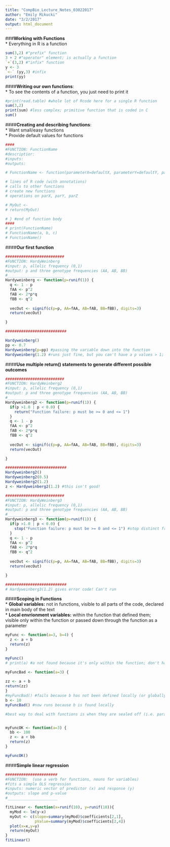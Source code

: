 ```yaml
---
title: "CompBio_Lecture_Notes_03022017"
author: "Emily Mikucki"
date: "3/2/2017"
output: html_document
---
```

###**Working with Functions**   
* Everything in R is a function   
```r
sum(3,2) #"prefix" function
3 + 2 #"operator" element; is actually a function
`+`(3,2) #"infix" function
y <- 3
`<-` (yy,3) #infix
print(yy)
```
####**Writing our own functions**:   
* To see the contents of a function, you just need to print it   
```r
#print(read.table) #whole lot of Rcode here for a single R function 
sum(3,2)
print(sum) #less complex; primitive function that is coded in C
sum()

```

####**Creating and describing functions**:   
* Want small/easy functions    
* Provide default values for functions   
```r
####
#FUNCTION: FunctionName
#descriptior:
#inputs:
#outputs:

# FunctionName <- function(parameterX=defaultX, parameterY=defaultY, parameterZ=defaultZ) {

# lines of R code (with annotations)
# calls to other functions 
# create new functions 
# operations on parX, parY, parZ

# MyOut <-
# return(MyOut)

# } #end of function body
####
# print(FunctionName)
# FunctionName(a, b, c)
# FunctionName()
```
####**Our first function** 
```r
##########################
#FUNCTION: HardyWeinberg
#input: p, allelic frequency (0,1)
#output: p and three genotype frequencies (AA, AB, BB)
#_________________________
Hardyweinberg <- function(p=runif(1)) {
  q <- 1 - p
  fAA <- p^2
  fAB <- 2*p*q
  fBB <- q^2
  
  vecOut <- signif(c(p=p, AA=fAA, AB=fAB, BB=fBB), digits=3)
  return(vecOut)

}

###########################

Hardyweinberg()
pp <- 0.7
Hardyweinberg(p=pp) #passing the variable down into the function
Hardyweinberg(1.2) #runs just fine, but you can't have a p values > 1; 

```

####**Use multiple return() statements to generate different possible outcomes** 

```r
##########################
#FUNCTION: HardyWeinberg2
#input: p, allelic frequency (0,1)
#output: p and three genotype frequencies (AA, AB, BB)
#_________________________
Hardyweinberg2 <- function(p=runif(1)) {
  if(p >1.0 | p < 0.0) {
    return("Function failure: p must be >= 0 and <= 1")
  }
  q <- 1 - p
  fAA <- p^2
  fAB <- 2*p*q
  fBB <- q^2
  
  vecOut <- signif(c(p=p, AA=fAA, AB=fAB, BB=fBB), digits=3)
  return(vecOut)

}

###########################
Hardyweinberg2()
Hardyweinberg2(0.5)
Hardyweinberg2(1.2)
z <- Hardyweinberg2(1.2) #this isn't good!
```

```r
##########################
#FUNCTION: HardyWeinberg3
#input: p, allelic frequency (0,1)
#output: p and three genotype frequencies (AA, AB, BB)
#_________________________
Hardyweinberg3 <- function(p=runif(1)) {
  if(p >1.0 | p < 0.0) {
    stop("Function failure: p must be >= 0 and <= 1") #stop distinct from return function; used for true error trapping 
  }
  q <- 1 - p
  fAA <- p^2
  fAB <- 2*p*q
  fBB <- q^2
  
  vecOut <- signif(c(p=p, AA=fAA, AB=fAB, BB=fBB), digits=3)
  return(vecOut)

}

###########################
# Hardyweinberg3(1.2) gives error code! Can't run

```
####**Scoping in Functions**   
* **Global variables:** not in functions, visible to all parts of the code, declared in main body of the text   
* **Local envrionment variables:** within the function that defined them; visible only within the function or passed down through the function as a parameter 
```r
myFunc <- function(a=3, b=4) {
  z <- a + b
  return(z)
}

myFunc()
# print(a) #a not found because it's only within the function; don't have access to the variable

myFuncBad <- function(a=3) {
  
zz <- a + b
return(zz)
}
#myFuncBad() #fails because b has not been defined locally (or globally)
b <- 10
myFuncBad() #now runs because b is found locally

#best way to deal with functions is when they are sealed off (i.e. parameters are only within the local environment/ use global environment variables within the function 


myFuncOK <- function(a=3) {
  bb <- 100
  z <- a + bb
  return(z)
}

myFuncOK()

```
####**Simple linear regression**
```r
#######################
#FUNCTION:  (use a verb for functions, nouns for variables)
#fits a simple OLS regression
#inputs: numeric vector of predictor (x) and response (y)
#outputs: slope and p-value
#______________________

fitLinear <- function(x=runif(10), y=runif(10)){
  myMod <- lm(y~x)
  myOut <- c(slope=summary(myMod)$coefficients[2,1],
             pValue=summary(myMod)$coefficients[2,4])
  plot(x=x,y=y)
  return(myOut)
}
fitLinear()
```




